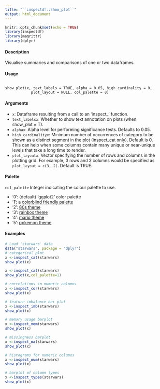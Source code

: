 ```yaml
---
title: "``inspectdf::show_plot``"
output: html_document
---
```


```r
knitr::opts_chunk$set(echo = TRUE)
library(inspectdf)
library(magrittr)
library(dplyr)
```

#### Description

Visualise summaries and comparisons of one or two dataframes.

#### Usage

<pre><code>
show_plot(x, text_labels = TRUE, alpha = 0.05, high_cardinality = 0,
            plot_layout = NULL, col_palette = 0)
</code></pre>
  
#### Arguments

* ``x``: Dataframe resulting from a call to an 'inspect_' function.
* ``text_labelsx``: Whether to show text annotation on plots (when show_plot = T).
* ``alphax``: Alpha level for performing significance tests. Defaults to 0.05.
* ``high_cardinalityx``:
Minimum number of occurrences of category to be shown as a distinct segment
in the plot (inspect_cat only). Default is 0. This can help when some columns
contain many unique or near-unique levels that take a long time to render.
* ``plot_layoutx``: Vector specifying the number of rows and columns in the plotting grid. For
example, 3 rows and 2 columns would be specified as ``plot_layout = c(3, 2)``.
Default is TRUE.

#### Palette 

``col_palette`` Integer indicating the colour palette to use.

* '0': (default) 'ggplot2' color palette 
* '1': a [colorblind friendly palette](http://www.cookbookr.com/Graphs/Colors_(ggplot2)/) 
* '2': [80s theme](https://www.color-hex.com/colorpalette/25888) 
* '3': [rainbox theme](https://www.color-hex.com/color-palette/79261)
* '4': [mario theme](https://www.color-hex.com/color-palette/78663) 
* '5': [pokemon theme](https://www.color-hex.com/color-palette/78664)

#### Examples 

```r
# Load 'starwars' data
data("starwars", package = "dplyr")
# categorical plot
x <-inspect_cat(starwars)
show_plot(x)
```

```r
x <-inspect_cat(starwars)
show_plot(x,col_palette=1)
```

```r
# correlations in numeric columns
x <-inspect_cor(starwars)
show_plot(x)
```


```r
# feature imbalance bar plot
x <-inspect_imb(starwars)
show_plot(x)
```


```r
# memory usage barplot
x <-inspect_mem(starwars)
show_plot(x)
```


```r
# missingness barplot
x <-inspect_na(starwars)
show_plot(x)
```


```r
# histograms for numeric columns
x <-inspect_num(starwars)
show_plot(x)
```


```r
# barplot of column types
x <-inspect_types(starwars)
show_plot(x)
```